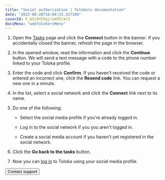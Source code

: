 ```yaml
---
title: "Social authorization | Tolokers documentation"
date: "2023-08-28T16:04:33.327109"
coverId: F_bIcOYF9yjrxkPZrXc3
docsMenu: "webTolokersMenu"
---
```



<NewAuthorizationContent/>

1. Open the [Tasks](https://we.toloka.ai/tasks) page and click the **Connect** button in the banner. If you accidentally closed the banner, refresh the page in the browser.

2. In the opened window, read the information and click the **Continue** button. We will send a text message with a code to the phone number linked to your Toloka profile.

3. Enter the code and click **Confirm**. If you haven't received the code or entered an incorrect one, click the **Resend code** link. You can request a new one in a minute.

4. In the list, select a social network and click the **Connect** link next to its name.

5. Do one of the following:

    - Select the social media profile if you're already logged in.

    - Log in to the social network if you you aren't logged in.

    - Create a social media account if you haven't yet registered in the social network.

6. Click the **Go back to the tasks** button.

7. Now you can [log in](../register#authorization) to Toloka using your social media profile.

<Button view="defaultInverse" size="l" type="link" url="../troubleshooting/support?form-source=new-authorization">Contact support</Button>